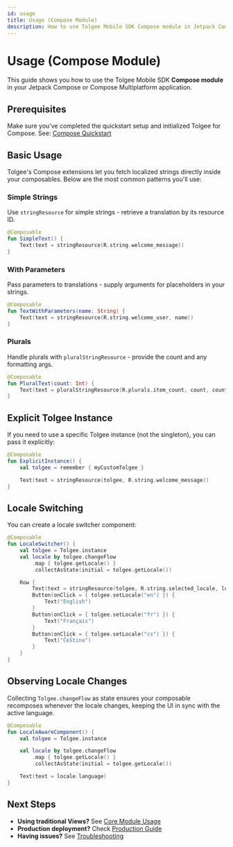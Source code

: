 ```yaml
---
id: usage
title: Usage (Compose Module)
description: How to use Tolgee Mobile SDK Compose module in Jetpack Compose and Compose Multiplatform applications
---
```


# Usage (Compose Module)

This guide shows you how to use the Tolgee Mobile SDK **Compose module** in your Jetpack Compose or Compose Multiplatform application.

## Prerequisites

Make sure you've completed the quickstart setup and initialized Tolgee for Compose. See: [Compose Quickstart](./installation.mdx)

## Basic Usage

Tolgee's Compose extensions let you fetch localized strings directly inside your composables. Below are the most common patterns you'll use:

### Simple Strings

Use `stringResource` for simple strings - retrieve a translation by its resource ID.

```kotlin
@Composable
fun SimpleText() {
    Text(text = stringResource(R.string.welcome_message))
}
```

### With Parameters

Pass parameters to translations - supply arguments for placeholders in your strings.

```kotlin
@Composable
fun TextWithParameters(name: String) {
    Text(text = stringResource(R.string.welcome_user, name))
}
```

### Plurals

Handle plurals with `pluralStringResource` - provide the count and any formatting args.

```kotlin
@Composable
fun PluralText(count: Int) {
    Text(text = pluralStringResource(R.plurals.item_count, count, count))
}
```

## Explicit Tolgee Instance

If you need to use a specific Tolgee instance (not the singleton), you can pass it explicitly:

```kotlin
@Composable
fun ExplicitInstance() {
    val tolgee = remember { myCustomTolgee }

    Text(text = stringResource(tolgee, R.string.welcome_message))
}
```

## Locale Switching

You can create a locale switcher component:

```kotlin
@Composable
fun LocaleSwitcher() {
    val tolgee = Tolgee.instance
    val locale by tolgee.changeFlow
        .map { tolgee.getLocale() }
        .collectAsState(initial = tolgee.getLocale())

    Row {
        Text(text = stringResource(tolgee, R.string.selected_locale, locale.language))
        Button(onClick = { tolgee.setLocale("en") }) {
            Text("English")
        }
        Button(onClick = { tolgee.setLocale("fr") }) {
            Text("Français")
        }
        Button(onClick = { tolgee.setLocale("cs") }) {
            Text("Čeština")
        }
    }
}
```

## Observing Locale Changes

Collecting `Tolgee.changeFlow` as state ensures your composable recomposes whenever the locale changes, keeping the UI in sync with the active language.

```kotlin
@Composable
fun LocaleAwareComponent() {
    val tolgee = Tolgee.instance

    val locale by tolgee.changeFlow
        .map { tolgee.getLocale() }
        .collectAsState(initial = tolgee.getLocale())

    Text(text = locale.language)
}
```

## Next Steps

- **Using traditional Views?** See [Core Module Usage](/android-sdk/usage)
- **Production deployment?** Check [Production Guide](../production.mdx)
- **Having issues?** See [Troubleshooting](./troubleshooting.mdx)

